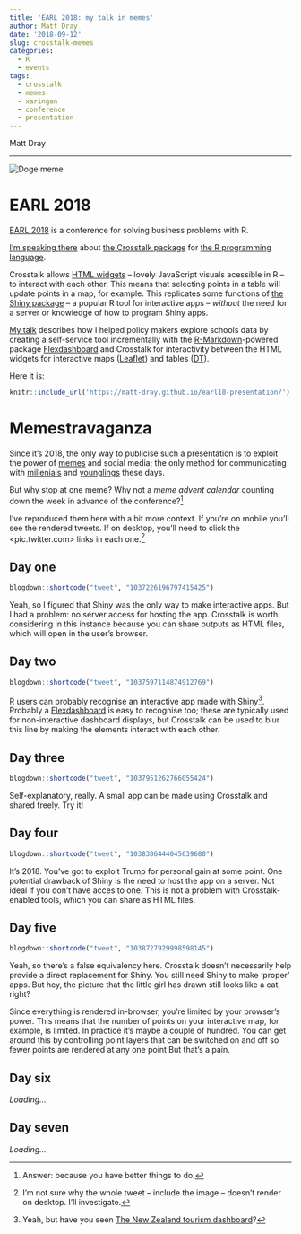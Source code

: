 ```yaml
---
title: 'EARL 2018: my talk in memes'
author: Matt Dray
date: '2018-09-12'
slug: crosstalk-memes
categories:
  - R
  - events
tags:
  - crosstalk
  - memes
  - xaringan
  - conference
  - presentation
---
```



Matt Dray

***

<img src='https://raw.githubusercontent.com/matt-dray/earl18-presentation/master/memes/doge.jpg' alt='Doge meme'>

# EARL 2018

[EARL 2018](https://earlconf.com/2018/london/) is a conference for solving business problems with R.

[I'm speaking there](https://earlconf.com/2018/london/#matt-dray) about [the Crosstalk package](http://rstudio.github.io/crosstalk/) for [the R programming language](https://www.r-project.org/about.html).

Crosstalk allows [HTML widgets](https://www.htmlwidgets.org/) -- lovely JavaScript visuals acessible in R -- to interact with each other. This means that selecting points in a table will update points in a map, for example. This replicates some functions of [the Shiny package](https://shiny.rstudio.com/) -- a popular R tool for interactive apps -- *without* the need for a server or knowledge of how to program Shiny apps.

[My talk](https://matt-dray.github.io/earl18-presentation/#1) describes how I helped policy makers explore schools data by creating a self-service tool incrementally with the [R-Markdown](https://rmarkdown.rstudio.com/)-powered package [Flexdashboard](https://rmarkdown.rstudio.com/flexdashboard/) and Crosstalk for interactivity between the HTML widgets for interactive maps ([Leaflet](https://rstudio.github.io/leaflet/)) and tables ([DT](https://rstudio.github.io/DT/)).

Here it is:

```r
knitr::include_url('https://matt-dray.github.io/earl18-presentation/')
```

# Memestravaganza

Since it's 2018, the only way to publicise such a presentation is to exploit the power of [memes](https://knowyourmeme.com/memes/memes) and social media; the only method for communicating with [millenials](https://eu.usatoday.com/story/money/2017/05/22/avocado-latte-may-just-what-hipster-millennials-dreamed-maybe-not/102002538/) and [younglings](https://i.kym-cdn.com/entries/icons/mobile/000/023/078/youngling.jpg) these days.

But why stop at one meme? Why not a *meme advent calendar* counting down the week in advance of the conference?[^1]

I've reproduced them here with a bit more context. If you're on mobile you'll see the rendered tweets. If on desktop, you'll need to click the <pic.twitter.com> links in each one.[^2]

## Day one

```r
blogdown::shortcode("tweet", "1037226196797415425")
```

Yeah, so I figured that Shiny was the only way to make interactive apps. But I had a problem: no server access for hosting the app. Crosstalk is worth considering in this instance because you can share outputs as HTML files, which will open in the user's browser.

## Day two

```r
blogdown::shortcode("tweet", "1037597114874912769")
```

R users can probably recognise an interactive app made with Shiny[^3]. Probably a [Flexdashboard](https://rmarkdown.rstudio.com/flexdashboard/) is easy to recognise too; these are typically used for non-interactive dashboard displays, but Crosstalk can be used to blur this line by making the elements interact with each other.

## Day three

```r
blogdown::shortcode("tweet", "1037951262766055424")
```

Self-explanatory, really. A small app can be made using Crosstalk and shared freely. Try it!

## Day four

```r
blogdown::shortcode("tweet", "1038306444045639680")
```

It's 2018. You've got to exploit Trump for personal gain at some point. One potential drawback of Shiny is the need to host the app on a server. Not ideal if you don't have acces to one. This is not a problem with Crosstalk-enabled tools, which you can share as HTML files.

## Day five

```r
blogdown::shortcode("tweet", "1038727929998598145")
```

Yeah, so there's a false equivalency here. Crosstalk doesn't necessarily help provide a direct replacement for Shiny. You still need Shiny to make 'proper' apps. But hey, the picture that the little girl has drawn still looks like a cat, right?

Since everything is rendered in-browser, you're limited by your browser's power. This means that the number of points on your interactive map, for example, is limited. In practice it's maybe a couple of hundred. You can get around this by controlling point layers that can be switched on and off so fewer points are rendered at any one point But that's a pain.

## Day six

*Loading...*

## Day seven

*Loading...*

[^1]: Answer: because you have better things to do.
[^2]: I'm not sure why the whole tweet -- include the image -- doesn't render on desktop. I'll investigate.
[^3]: Yeah, but have you seen [The New Zealand tourism dashboard](https://mbienz.shinyapps.io/tourism_dashboard_prod/)?
